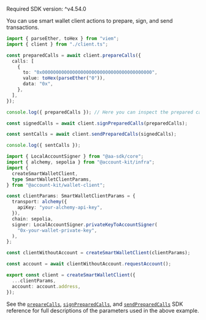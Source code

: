 <Info>Required SDK version: ^v4.54.0</Info>

You can use smart wallet client actions to prepare, sign, and send transactions.

<CodeBlocks>

```ts title="sendCalls.ts" focus={4-20}
import { parseEther, toHex } from "viem";
import { client } from "./client.ts";

const preparedCalls = await client.prepareCalls({
  calls: [
    {
      to: "0x0000000000000000000000000000000000000000",
      value: toHex(parseEther("0")),
      data: "0x",
    },
  ],
});

console.log({ preparedCalls }); // Here you can inspect the prepared calls before signing.

const signedCalls = await client.signPreparedCalls(preparedCalls);

const sentCalls = await client.sendPreparedCalls(signedCalls);

console.log({ sentCalls });
```

```ts title="client.ts"
import { LocalAccountSigner } from "@aa-sdk/core";
import { alchemy, sepolia } from "@account-kit/infra";
import {
  createSmartWalletClient,
  type SmartWalletClientParams,
} from "@account-kit/wallet-client";

const clientParams: SmartWalletClientParams = {
  transport: alchemy({
    apiKey: "your-alchemy-api-key",
  }),
  chain: sepolia,
  signer: LocalAccountSigner.privateKeyToAccountSigner(
    "0x-your-wallet-private-key",
  ),
};

const clientWithoutAccount = createSmartWalletClient(clientParams);

const account = await clientWithoutAccount.requestAccount();

export const client = createSmartWalletClient({
  ...clientParams,
  account: account.address,
});
```

</CodeBlocks>

See the [`prepareCalls`](/wallets/reference/account-kit/wallet-client/functions/prepareCalls),
[`signPreparedCalls`](/wallets/reference/account-kit/wallet-client/functions/signPreparedCalls),
and [`sendPreparedCalls`](/wallets/reference/account-kit/wallet-client/functions/sendPreparedCalls)
SDK reference for full descriptions of the parameters used in the above example.
